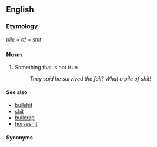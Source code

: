 ==English==

===Etymology===
''[[pile]]'' + ''[[of]]'' + ''[[shit]]''

===Noun===
{{en-noun|-}}

# {{vulgar|slang}} Something that is not true.
#: ''They said he survived the fall? What a pile of shit!''

====See also====
*[[bullshit]]
*[[shit]]
*[[bullcrap]]
*[[horseshit]]

====Synonyms====